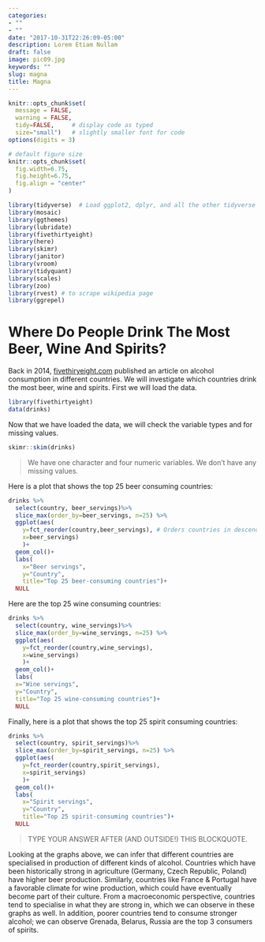 ```yaml
---
categories:
- ""
- ""
date: "2017-10-31T22:26:09-05:00"
description: Lorem Etiam Nullam
draft: false
image: pic09.jpg
keywords: ""
slug: magna
title: Magna
---
```


```r
knitr::opts_chunk$set(
  message = FALSE, 
  warning = FALSE, 
  tidy=FALSE,     # display code as typed
  size="small")   # slightly smaller font for code
options(digits = 3)

# default figure size
knitr::opts_chunk$set(
  fig.width=6.75, 
  fig.height=6.75,
  fig.align = "center"
)
```


```r
library(tidyverse)  # Load ggplot2, dplyr, and all the other tidyverse packages
library(mosaic)
library(ggthemes)
library(lubridate)
library(fivethirtyeight)
library(here)
library(skimr)
library(janitor)
library(vroom)
library(tidyquant)
library(scales)
library(zoo)
library(rvest) # to scrape wikipedia page
library(ggrepel)
```



# Where Do People Drink The Most Beer, Wine And Spirits?


Back in 2014, [fivethiryeight.com](https://fivethirtyeight.com/features/dear-mona-followup-where-do-people-drink-the-most-beer-wine-and-spirits/) published an article on alcohol consumption in different countries. We will investigate which countries drink the most beer, wine and spirits. First we will load the data.

```r
library(fivethirtyeight)
data(drinks)

```


Now that we have loaded the data, we will check the variable types and for missing values.

```r
skimr::skim(drinks)
```

> We have one character and four numeric variables. We don't have any missing values.

Here is a plot that shows the top 25 beer consuming countries:

```r
drinks %>% 
  select(country, beer_servings)%>%
  slice_max(order_by=beer_servings, n=25) %>% 
  ggplot(aes(
    y=fct_reorder(country,beer_servings), # Orders countries in descending order of beer servings
    x=beer_servings)
    )+
  geom_col()+
  labs(
    x="Beer servings", 
    y="Country",
    title="Top 25 beer-consuming countries")+
  NULL

```

Here are the top 25 wine consuming countries:

```r

drinks %>% 
  select(country, wine_servings)%>%
  slice_max(order_by=wine_servings, n=25) %>% 
  ggplot(aes(
    y=fct_reorder(country,wine_servings), 
    x=wine_servings)
    )+
  geom_col()+
  labs(
  x="Wine servings", 
  y="Country",
  title="Top 25 wine-consuming countries")+
  NULL

```

Finally, here is a plot that shows the top 25 spirit consuming countries:
```r

drinks %>% 
  select(country, spirit_servings)%>%
  slice_max(order_by=spirit_servings, n=25) %>% 
  ggplot(aes(
    y=fct_reorder(country,spirit_servings), 
    x=spirit_servings)
    )+
  geom_col()+
  labs(
    x="Spirit servings", 
    y="Country",
    title="Top 25 spirit-consuming countries")+
  NULL

```

> TYPE YOUR ANSWER AFTER (AND OUTSIDE!) THIS BLOCKQUOTE.

Looking at the graphs above, we can infer that different countries are specialised in production of different kinds of alcohol. Countries which have been historically strong in agriculture (Germany, Czech Republic, Poland) have higher beer production. Similarly, countries like France & Portugal have a favorable climate for wine production, which could have eventually become part of their culture. From a macroeconomic perspective, countries tend to specialise in what they are strong in, which we can observe in these graphs as well. In addition, poorer countries tend to consume stronger alcohol; we can observe Grenada, Belarus, Russia are the top 3 consumers of spirits.